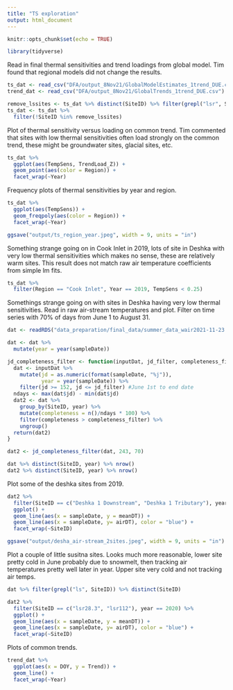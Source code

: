 ```yaml
---
title: "TS exploration"
output: html_document
---
```


```r
knitr::opts_chunk$set(echo = TRUE)

library(tidyverse)
```


Read in final thermal sensitivities and trend loadings from global model. Tim found that regional models did not change the results.

```r

ts_dat <- read_csv("DFA/output_8Nov21/GlobalModelEstimates_1trend_DUE.csv")
trend_dat <- read_csv("DFA/output_8Nov21/GlobalTrends_1trend_DUE.csv")

remove_lssites <- ts_dat %>% distinct(SiteID) %>% filter(grepl("lsr", SiteID)) 
ts_dat <- ts_dat %>% 
  filter(!SiteID %in% remove_lssites)

```



Plot of thermal sensitivity versus loading on common trend. Tim commented that sites with low thermal sensitivities often load strongly on the common trend, these might be groundwater sites, glacial sites, etc.

```r

ts_dat %>% 
  ggplot(aes(TempSens, TrendLoad_Z)) +
  geom_point(aes(color = Region)) +
  facet_wrap(~Year)

```

Frequency plots of thermal sensitivities by year and region.

```r
ts_dat %>% 
  ggplot(aes(TempSens)) +
  geom_freqpoly(aes(color = Region)) +
  facet_wrap(~Year)

ggsave("output/ts_region_year.jpeg", width = 9, units = "in")
```

Something strange going on in Cook Inlet in 2019, lots of site in Deshka with very low thermal sensitivities which makes no sense, these are relatively warm sites. This result does not match raw air temperature coefficients from simple lm fits.

```r
ts_dat %>% 
  filter(Region == "Cook Inlet", Year == 2019, TempSens < 0.25)
```

Somethings strange going on with sites in Deshka having very low thermal sensitivities. Read in raw air-stream temperatures and plot.
Filter on time series with 70% of days from June 1 to August 31.

```r
dat <- readRDS("data_preparation/final_data/summer_data_wair2021-11-23.rds")

dat <- dat %>% 
  mutate(year = year(sampleDate))

jd_completeness_filter <- function(inputDat, jd_filter, completeness_filter) {
  dat <- inputDat %>% 
    mutate(jd = as.numeric(format(sampleDate, "%j")),
           year = year(sampleDate)) %>% 
    filter(jd >= 152, jd <= jd_filter) #June 1st to end date
  ndays <- max(dat$jd) - min(dat$jd)
  dat2 <- dat %>%
    group_by(SiteID, year) %>%
    mutate(completeness = n()/ndays * 100) %>% 
    filter(completeness > completeness_filter) %>% 
    ungroup()
  return(dat2)
}

dat2 <- jd_completeness_filter(dat, 243, 70)

dat %>% distinct(SiteID, year) %>% nrow()
dat2 %>% distinct(SiteID, year) %>% nrow()
```


Plot some of the deshka sites from 2019.

```r

dat2 %>% 
  filter(SiteID == c("Deshka 1 Downstream", "Deshka 1 Tributary"), year == 2019) %>% 
  ggplot() +
  geom_line(aes(x = sampleDate, y = meanDT)) +
  geom_line(aes(x = sampleDate, y= airDT), color = "blue") +
  facet_wrap(~SiteID)

ggsave("output/desha_air-stream_2sites.jpeg", width = 9, units = "in")
```

Plot a couple of little susitna sites. Looks much more reasonable, lower site pretty cold in June probably due to snowmelt, then tracking air temperatures pretty well later in year. Upper site very cold and not tracking air temps.

```r
dat %>% filter(grepl("ls", SiteID)) %>% distinct(SiteID)

dat2 %>% 
  filter(SiteID == c("lsr28.3", "lsr112"), year == 2020) %>% 
  ggplot() +
  geom_line(aes(x = sampleDate, y = meanDT)) +
  geom_line(aes(x = sampleDate, y= airDT), color = "blue") +
  facet_wrap(~SiteID)
```



Plots of common trends.

```r
trend_dat %>% 
  ggplot(aes(x = DOY, y = Trend)) +
  geom_line() + 
  facet_wrap(~Year)
```



